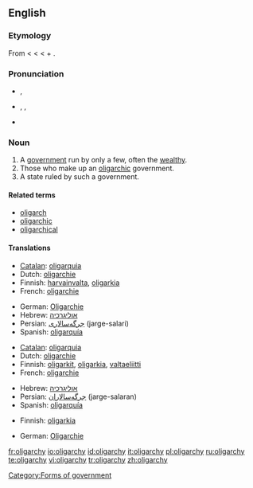 ==English==

===Etymology===
From {{etyl|fr}} {{term|oligarchie|lang=fr}} < {{etyl|la}} {{term|oligarchia|lang=la}} < {{etyl|grc}} {{term|ὀλιγαρχία|sc=polytonic|tr=oligarchia|lang=grc}} < {{term|ὀλίγος|sc=polytonic|tr=oligos||few|lang=grc}} + {{term|ἀρχή|sc=polytonic|tr=archē||rule|lang=grc}}.

===Pronunciation===
* {{a|UK}} {{IPA|/ˈɒlɪɡɑːki/}}, {{SAMPA|/"QlIgA:ki/}}
* {{a|US}} {{enPR|älʹĭ-gär'kē|ōlʹĭ-gär'kē}}, {{IPA|/ˈɑːlɪˌɡɑrki/|/ˈoʊlɪˌɡɑrki/}}, {{SAMPA|/"A:lI%gArki/|/"oUlI%gArki/}}
* {{audio|en-uk-oligarchy.ogg|Audio (UK)}}

===Noun===
{{wikipedia}}
{{en-noun|oligarch|ies}}

# A [[government]] run by only a few, often the [[wealthy]].
# Those who make up an [[oligarchic]] government.
# A state ruled by such a government.

====Related terms====
* [[oligarch]]
* [[oligarchic]]
* [[oligarchical]]

====Translations====
{{trans-top|Government by only a few}}
* [[Catalan]]: [[oligarquia]] {{f}}
* Dutch: [[oligarchie#Dutch|oligarchie]] {{f}}
* Finnish: [[harvainvalta]], [[oligarkia]]
* French: [[oligarchie#French|oligarchie]] {{f}}
{{trans-mid}}
* German: [[Oligarchie]] {{f}}
* Hebrew: [[אוליגרכיה]] {{f}}
* Persian: [[جرگه‌سالاری]] (jarge-salari)
* Spanish: [[oligarquía]] {{f}}
{{trans-bottom}}

{{trans-top|Those who make up an oligarchic government}}
* [[Catalan]]: [[oligarquia]] {{f}}
* Dutch: [[oligarchie#Dutch|oligarchie]] {{f}}
* Finnish: [[oligarkki|oligarkit]], [[oligarkia]], [[valtaeliitti]]
* French: [[oligarchie#French|oligarchie]] {{f}}
{{trans-mid}}
* Hebrew: [[אוליגרכיה]] {{f}}
* Persian: [[جرگه‌سالاران]] (jarge-salaran)
* Spanish: [[oligarquía]] {{f}}
{{trans-bottom}}

{{trans-top|State ruled by such a government}}
* Finnish: [[oligarkia]]
{{trans-mid}}
* German: [[Oligarchie]] {{f}}
{{trans-bottom}}

[[Category:Forms of government]]

[[fr:oligarchy]]
[[io:oligarchy]]
[[id:oligarchy]]
[[it:oligarchy]]
[[pl:oligarchy]]
[[ru:oligarchy]]
[[te:oligarchy]]
[[vi:oligarchy]]
[[tr:oligarchy]]
[[zh:oligarchy]]